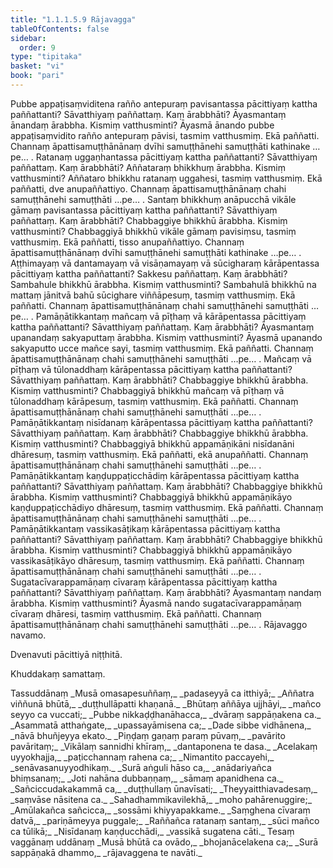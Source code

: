 ```yaml
---
title: "1.1.1.5.9 Rājavagga"
tableOfContents: false
sidebar:
  order: 9
type: "tipitaka"
basket: "vi"
book: "pari"
---
```



<DynamicBreadcrumb />

<Division number="136" book="pari">

<Paragraph number="209" book="pari">
Pubbe appaṭisaṃviditena rañño antepuraṃ pavisantassa pācittiyaṃ kattha paññattanti? Sāvatthiyaṃ paññattaṃ. Kaṃ ārabbhāti? Āyasmantaṃ ānandaṃ ārabbha. Kismiṃ vatthusminti? Āyasmā ānando pubbe appaṭisaṃvidito rañño antepuraṃ pāvisi, tasmiṃ vatthusmiṃ. Ekā paññatti. Channaṃ āpattisamuṭṭhānānaṃ dvīhi samuṭṭhānehi samuṭṭhāti kathinake …pe… .
</Paragraph>

</Division>
<Division number="137" book="pari">

<Paragraph number="210" book="pari">
Ratanaṃ uggaṇhantassa pācittiyaṃ kattha paññattanti? Sāvatthiyaṃ paññattaṃ. Kaṃ ārabbhāti? Aññataraṃ bhikkhuṃ ārabbha. Kismiṃ vatthusminti? Aññataro bhikkhu ratanaṃ uggahesi, tasmiṃ vatthusmiṃ. Ekā paññatti, dve anupaññattiyo. Channaṃ āpattisamuṭṭhānānaṃ chahi samuṭṭhānehi samuṭṭhāti …pe… .
</Paragraph>

</Division>
<Division number="138" book="pari">

<Paragraph number="211" book="pari">
Santaṃ bhikkhuṃ anāpucchā vikāle gāmaṃ pavisantassa pācittiyaṃ kattha paññattanti? Sāvatthiyaṃ paññattaṃ. Kaṃ ārabbhāti? Chabbaggiye bhikkhū ārabbha. Kismiṃ vatthusminti? Chabbaggiyā bhikkhū vikāle gāmaṃ pavisiṃsu, tasmiṃ vatthusmiṃ. Ekā paññatti, tisso anupaññattiyo. Channaṃ āpattisamuṭṭhānānaṃ dvīhi samuṭṭhānehi samuṭṭhāti kathinake …pe… .
</Paragraph>

</Division>
<Division number="139" book="pari">

<Paragraph number="212" book="pari">
Aṭṭhimayaṃ vā dantamayaṃ vā visāṇamayaṃ vā sūcigharaṃ kārāpentassa pācittiyaṃ kattha paññattanti? Sakkesu paññattaṃ. Kaṃ ārabbhāti? Sambahule bhikkhū ārabbha. Kismiṃ vatthusminti? Sambahulā bhikkhū na mattaṃ jānitvā bahū sūcighare viññāpesuṃ, tasmiṃ vatthusmiṃ. Ekā paññatti. Channaṃ āpattisamuṭṭhānānaṃ chahi samuṭṭhānehi samuṭṭhāti …pe… .
</Paragraph>

</Division>
<Division number="140" book="pari">

<Paragraph number="213" book="pari">
Pamāṇātikkantaṃ mañcaṃ vā pīṭhaṃ vā kārāpentassa pācittiyaṃ kattha paññattanti? Sāvatthiyaṃ paññattaṃ. Kaṃ ārabbhāti? Āyasmantaṃ upanandaṃ sakyaputtaṃ ārabbha. Kismiṃ vatthusminti? Āyasmā upanando sakyaputto ucce mañce sayi, tasmiṃ vatthusmiṃ. Ekā paññatti. Channaṃ āpattisamuṭṭhānānaṃ chahi samuṭṭhānehi samuṭṭhāti …pe… .
</Paragraph>

</Division>
<Division number="141" book="pari">

<Paragraph number="214" book="pari">
Mañcaṃ vā pīṭhaṃ vā tūlonaddhaṃ kārāpentassa pācittiyaṃ kattha paññattanti? Sāvatthiyaṃ paññattaṃ. Kaṃ ārabbhāti? Chabbaggiye bhikkhū ārabbha. Kismiṃ vatthusminti? Chabbaggiyā bhikkhū mañcaṃ vā pīṭhaṃ vā tūlonaddhaṃ kārāpesuṃ, tasmiṃ vatthusmiṃ. Ekā paññatti. Channaṃ āpattisamuṭṭhānānaṃ chahi samuṭṭhānehi samuṭṭhāti …pe… .
</Paragraph>

</Division>
<Division number="142" book="pari">

<Paragraph number="215" book="pari">
Pamāṇātikkantaṃ nisīdanaṃ kārāpentassa pācittiyaṃ kattha paññattanti? Sāvatthiyaṃ paññattaṃ. Kaṃ ārabbhāti? Chabbaggiye bhikkhū ārabbha. Kismiṃ vatthusminti? Chabbaggiyā bhikkhū appamāṇikāni nisīdanāni dhāresuṃ, tasmiṃ vatthusmiṃ. Ekā paññatti, ekā anupaññatti. Channaṃ āpattisamuṭṭhānānaṃ chahi samuṭṭhānehi samuṭṭhāti …pe… .
</Paragraph>

</Division>
<Division number="143" book="pari">

<Paragraph number="216" book="pari">
Pamāṇātikkantaṃ kaṇḍuppaṭicchādiṃ kārāpentassa pācittiyaṃ kattha paññattanti? Sāvatthiyaṃ paññattaṃ. Kaṃ ārabbhāti? Chabbaggiye bhikkhū ārabbha. Kismiṃ vatthusminti? Chabbaggiyā bhikkhū appamāṇikāyo kaṇḍuppaṭicchādiyo dhāresuṃ, tasmiṃ vatthusmiṃ. Ekā paññatti. Channaṃ āpattisamuṭṭhānānaṃ chahi samuṭṭhānehi samuṭṭhāti …pe… .
</Paragraph>

</Division>
<Division number="144" book="pari">

<Paragraph number="217" book="pari">
Pamāṇātikkantaṃ vassikasāṭikaṃ kārāpentassa pācittiyaṃ kattha paññattanti? Sāvatthiyaṃ paññattaṃ. Kaṃ ārabbhāti? Chabbaggiye bhikkhū ārabbha. Kismiṃ vatthusminti? Chabbaggiyā bhikkhū appamāṇikāyo vassikasāṭikāyo dhāresuṃ, tasmiṃ vatthusmiṃ. Ekā paññatti. Channaṃ āpattisamuṭṭhānānaṃ chahi samuṭṭhānehi samuṭṭhāti …pe… .
</Paragraph>

</Division>
<Division number="145" book="pari">

<Paragraph number="218" book="pari">
Sugatacīvarappamāṇaṃ cīvaraṃ kārāpentassa pācittiyaṃ kattha paññattanti? Sāvatthiyaṃ paññattaṃ. Kaṃ ārabbhāti? Āyasmantaṃ nandaṃ ārabbha. Kismiṃ vatthusminti? Āyasmā nando sugatacīvarappamāṇaṃ cīvaraṃ dhāresi, tasmiṃ vatthusmiṃ. Ekā paññatti. Channaṃ āpattisamuṭṭhānānaṃ chahi samuṭṭhānehi samuṭṭhāti …pe… .

</Paragraph>
</Division>

<Paragraph number="219" type="center" book="pari">
Rājavaggo navamo.

  
Dvenavuti pācittiyā niṭṭhitā.

  
Khuddakaṃ samattaṃ.



</Paragraph>

<Paragraph number="220" type="center" book="pari">
Tassuddānaṃ


</Paragraph>

<Paragraph number="221" type="verses" book="pari">
_Musā omasapesuññaṃ,_  
_padaseyyā ca itthiyā;_  
_Aññatra viññunā bhūtā,_  
_duṭṭhullāpatti khaṇanā._  

</Paragraph>

<Paragraph number="222" type="verses" book="pari">
_Bhūtaṃ aññāya ujjhāyi,_  
_mañco seyyo ca vuccati;_  
_Pubbe nikkaḍḍhanāhacca,_  
_dvāraṃ sappāṇakena ca._  

</Paragraph>

<Paragraph number="223" type="verses" book="pari">
_Asammatā atthaṅgate,_  
_upassayāmisena ca;_  
_Dade sibbe vidhānena,_  
_nāvā bhuñjeyya ekato._  

</Paragraph>

<Paragraph number="224" type="verses" book="pari">
_Piṇḍaṃ gaṇaṃ paraṃ pūvaṃ,_  
_pavārito pavāritaṃ;_  
_Vikālaṃ sannidhi khīraṃ,_  
_dantaponena te dasa._  

</Paragraph>

<Paragraph number="225" type="verses" book="pari">
_Acelakaṃ uyyokhajja,_  
_paṭicchannaṃ rahena ca;_  
_Nimantito paccayehi,_  
_senāvasanuyyodhikaṃ._  

</Paragraph>

<Paragraph number="226" type="verses" book="pari">
_Surā aṅguli hāso ca,_  
_anādariyañca bhiṃsanaṃ;_  
_Joti nahāna dubbaṇṇaṃ,_  
_sāmaṃ apanidhena ca._  

</Paragraph>

<Paragraph number="227" type="verses" book="pari">
_Sañciccudakakammā ca,_  
_duṭṭhullaṃ ūnavīsati;_  
_Theyyaitthiavadesaṃ,_  
_saṃvāse nāsitena ca._  

</Paragraph>

<Paragraph number="228" type="verses" book="pari">
_Sahadhammikavilekhā,_  
_moho pahārenuggire;_  
_Amūlakañca sañcicca,_  
_sossāmi khiyyapakkame._  

</Paragraph>

<Paragraph number="229" type="verses" book="pari">
_Saṃghena cīvaraṃ datvā,_  
_pariṇāmeyya puggale;_  
_Raññañca ratanaṃ santaṃ,_  
_sūci mañco ca tūlikā;_  
_Nisīdanaṃ kaṇḍucchādi,_  
_vassikā sugatena cāti._  


</Paragraph>

<Paragraph number="230" type="center" book="pari">
Tesaṃ vaggānaṃ uddānaṃ


</Paragraph>

<Paragraph number="231" type="verses" book="pari">
_Musā bhūtā ca ovādo,_  
_bhojanācelakena ca;_  
_Surā sappāṇakā dhammo,_  
_rājavaggena te navāti._
</Paragraph>